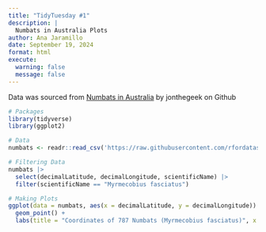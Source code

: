 ```yaml
---
title: "TidyTuesday #1"
description: |
  Numbats in Australia Plots
author: Ana Jaramillo
date: September 19, 2024
format: html
execute:
  warning: false
  message: false
---
```


Data was sourced from [Numbats in Australia](https://github.com/rfordatascience/tidytuesday/blob/master/data/2023/2023-03-07/readme.md) by jonthegeek on Github

```r
# Packages
library(tidyverse)
library(ggplot2)

# Data
numbats <- readr::read_csv('https://raw.githubusercontent.com/rfordatascience/tidytuesday/master/data/2023/2023-03-07/numbats.csv')

# Filtering Data
numbats |>
  select(decimalLatitude, decimalLongitude, scientificName) |>
  filter(scientificName == "Myrmecobius fasciatus")

# Making Plots
ggplot(data = numbats, aes(x = decimalLatitude, y = decimalLongitude)) +
  geom_point() +
  labs(title = "Coordinates of 787 Numbats (Myrmecobius fasciatus)", x = "Coordinate Latitude", y = "Coordinate Longitude")
  
```
